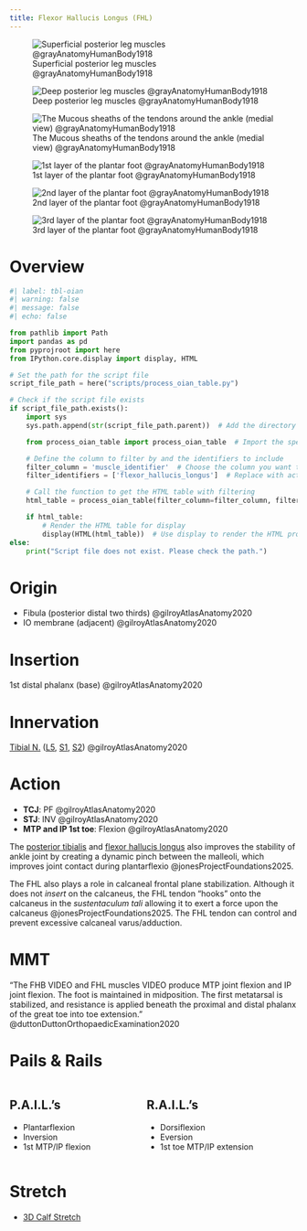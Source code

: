```yaml
---
title: Flexor Hallucis Longus (FHL)
---
```


:::{layout-ncol="2"}
![Superficial posterior leg muscles @grayAnatomyHumanBody1918](/The Archive/Images/Gray anatomy 1918 images/Myology/image438 Muscles of the back of the leg. Superficial layer.gif){#fig-gray1918-image438}

![Deep posterior leg muscles @grayAnatomyHumanBody1918](/The Archive/Images/Gray anatomy 1918 images/Myology/image439 Muscles of the back of the leg. Deep layer.gif)

![The Mucous sheaths of the tendons around the ankle (medial view) @grayAnatomyHumanBody1918](/The Archive/Images/Gray anatomy 1918 images/Myology/image442 The mucous sheaths of the tendons around the ankle. Medial aspect.gif)
:::

:::{layout-ncol="3"}

![1st layer of the plantar foot @grayAnatomyHumanBody1918](/The Archive/Images/Gray anatomy 1918 images/Myology/image443 Muscles of the sole of the foot. First layer.gif)

![2nd layer of the plantar foot @grayAnatomyHumanBody1918](/The Archive/Images/Gray anatomy 1918 images/Myology/image444 Muscles of the sole of the foot. Second layer.gif)

![3rd layer of the plantar foot @grayAnatomyHumanBody1918](/The Archive/Images/Gray anatomy 1918 images/Myology/image445 Muscles of the sole of the foot. Third layer.gif)

:::


# Overview

```python
#| label: tbl-oian
#| warning: false
#| message: false
#| echo: false

from pathlib import Path
import pandas as pd
from pyprojroot import here
from IPython.core.display import display, HTML

# Set the path for the script file
script_file_path = here("scripts/process_oian_table.py")

# Check if the script file exists
if script_file_path.exists():
    import sys
    sys.path.append(str(script_file_path.parent))  # Add the directory of the script to the system path

    from process_oian_table import process_oian_table  # Import the specific function

    # Define the column to filter by and the identifiers to include
    filter_column = 'muscle_identifier'  # Choose the column you want to filter by
    filter_identifiers = ['flexor_hallucis_longus']  # Replace with actual identifiers you want to include

    # Call the function to get the HTML table with filtering
    html_table = process_oian_table(filter_column=filter_column, filter_identifiers=filter_identifiers)

    if html_table:
        # Render the HTML table for display
        display(HTML(html_table))  # Use display to render the HTML properly
else:
    print("Script file does not exist. Please check the path.")

```



# Origin {#origin}

- Fibula (posterior distal two thirds) @gilroyAtlasAnatomy2020
- IO membrane (adjacent) @gilroyAtlasAnatomy2020


# Insertion {#insertion}
1st distal phalanx (base) @gilroyAtlasAnatomy2020

# Innervation {#innervation}
[Tibial N.]({{< var ref-tibial-nerve.path >}}) ([L5]({{< var ref-nerve-root.l5 >}}), [S1]({{< var ref-nerve-root.s1 >}}), [S2]({{< var ref-nerve-root.s2 >}})) @gilroyAtlasAnatomy2020

# Action {#action}

- **TCJ**: PF @gilroyAtlasAnatomy2020
- **STJ**: INV @gilroyAtlasAnatomy2020
- **MTP and IP 1st toe**: Flexion @gilroyAtlasAnatomy2020

The [posterior tibialis]({{< var ref-posterior-tibialis.action >}}) and [flexor hallucis longus]({{< var ref-flexor-hallucis-longus.action >}}) also improves the stability of ankle joint by creating a dynamic pinch between the malleoli, which improves joint contact during plantarflexio @jonesProjectFoundations2025.

The FHL also plays a role in calcaneal frontal plane stabilization.
Although it does not *insert* on the calcaneus, the FHL tendon "hooks" onto the calcaneus in the *sustentaculum tali* allowing it to exert a force upon the calcaneus @jonesProjectFoundations2025.
The FHL tendon can control and prevent excessive calcaneal varus/adduction.

# MMT

"The FHB VIDEO and FHL muscles VIDEO produce MTP joint flexion and IP joint flexion. The foot is maintained in midposition. The first metatarsal is stabilized, and resistance is applied beneath the proximal and distal phalanx of the great toe into toe extension." @duttonDuttonOrthopaedicExamination2020 

# Pails & Rails {#pails-rails}

::: {.columns}
::: {.column}
## P.A.I.L.'s

- Plantarflexion
- Inversion
- 1st MTP/IP flexion

:::
::: {.column}
## R.A.I.L.'s

- Dorsiflexion
- Eversion
- 1st toe MTP/IP extension

:::
:::

# Stretch {#stretch}

- [3D Calf Stretch]({{< var ref-3d-calf-stretch.path >}})